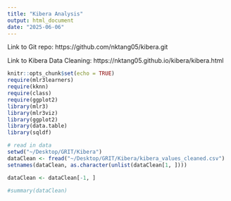 ```yaml
---
title: "Kibera Analysis"
output: html_document
date: "2025-06-06"
---
```


Link to Git repo: https://github.com/nktang05/kibera.git

Link to Kibera Data Cleaning: https://nktang05.github.io/kibera/kibera.html

```r
knitr::opts_chunk$set(echo = TRUE)
require(mlr3learners) 
require(kknn)  
require(class)
require(ggplot2)
library(mlr3)
library(mlr3viz)
library(ggplot2)
library(data.table)
library(sqldf)

```

```r
# read in data
setwd("~/Desktop/GRIT/Kibera")
dataClean <- fread("~/Desktop/GRIT/Kibera/kibera_values_cleaned.csv")
setnames(dataClean, as.character(unlist(dataClean[1, ])))

dataClean <- dataClean[-1, ]
```

```r
#summary(dataClean)
```

